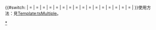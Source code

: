{{#switch: {{{select}}}
| {{{opt1}}} ={{tsSingle
              | type={{{type}}}
              | link={{{link}}}
              | varselect={{{varselect}}}
              | cn={{{cn1|}}}| hk={{{hk1|}}}| tw={{{tw1|}}}| sg={{{sg1|}}}
              }}
| {{{opt2}}} ={{tsSingle
              | type={{{type}}}
              | link={{{link}}}
              | varselect={{{varselect}}}
              | cn={{{cn2|}}}| hk={{{hk2|}}}| tw={{{tw2|}}}| sg={{{sg2|}}}
              }}
| {{{opt3}}} ={{tsSingle
              | type={{{type}}}
              | link={{{link}}}
              | varselect={{{varselect}}}
              | cn={{{cn3|}}}| hk={{{hk3|}}}| tw={{{tw3|}}}| sg={{{sg3|}}}
              }}
| {{{opt4}}} ={{tsSingle
              | type={{{type}}}
              | link={{{link}}}
              | varselect={{{varselect}}}
              | cn={{{cn4|}}}| hk={{{hk4|}}}| tw={{{tw4|}}}| sg={{{sg4|}}}
              }}
| {{{opt5}}} ={{tsSingle
              | type={{{type}}}
              | link={{{link}}}
              | varselect={{{varselect}}}
              | cn={{{cn5|}}}| hk={{{hk5|}}}| tw={{{tw5|}}}| sg={{{sg5|}}}
              }}
| {{{opt6}}} ={{tsSingle
              | type={{{type}}}
              | link={{{link}}}
              | varselect={{{varselect}}}
              | cn={{{cn6|}}}| hk={{{hk6|}}}| tw={{{tw6|}}}| sg={{{sg6|}}}
              }}
| {{{opt7}}} ={{tsSingle
              | type={{{type}}}
              | link={{{link}}}
              | varselect={{{varselect}}}
              | cn={{{cn7|}}}| hk={{{hk7|}}}| tw={{{tw7|}}}| sg={{{sg7|}}}
              }}
| {{{opt8}}} ={{tsSingle
              | type={{{type}}}
              | link={{{link}}}
              | varselect={{{varselect}}}
              | cn={{{cn8|}}}| hk={{{hk8|}}}| tw={{{tw8|}}}| sg={{{sg8|}}}
              }}
| {{{opt9}}} ={{tsSingle
              | type={{{type}}}
              | link={{{link}}}
              | varselect={{{varselect}}}
              | cn={{{cn9|}}}| hk={{{hk9|}}}| tw={{{tw9|}}}| sg={{{sg9|}}}
              }}
| {{{opt10}}} ={{tsSingle
              | type={{{type}}}
              | link={{{link}}}
              | varselect={{{varselect}}}
              | cn={{{cn10|}}}| hk={{{hk10|}}}| tw={{{tw10|}}}| sg={{{sg10|}}}
              }}
| {{{opt11}}} ={{tsSingle
              | type={{{type}}}
              | link={{{link}}}
              | varselect={{{varselect}}}
              | cn={{{cn11|}}}| hk={{{hk11|}}}| tw={{{tw11|}}}| sg={{{sg11|}}}
              }}
| {{{opt12}}} ={{tsSingle
              | type={{{type}}}
              | link={{{link}}}
              | varselect={{{varselect}}}
              | cn={{{cn12|}}}| hk={{{hk12|}}}| tw={{{tw12|}}}| sg={{{sg12|}}}
              }}
| {{{opt13}}} ={{tsSingle
              | type={{{type}}}
              | link={{{link}}}
              | varselect={{{varselect}}}
              | cn={{{cn13|}}}| hk={{{hk13|}}}| tw={{{tw13|}}}| sg={{{sg13|}}}
              }}
| {{{opt14}}} ={{tsSingle
              | type={{{type}}}
              | link={{{link}}}
              | varselect={{{varselect}}}
              | cn={{{cn14|}}}| hk={{{hk14|}}}| tw={{{tw14|}}}| sg={{{sg14|}}}
              }}
| {{{opt15}}} ={{tsSingle
              | type={{{type}}}
              | link={{{link}}}
              | varselect={{{varselect}}}
              | cn={{{cn15|}}}| hk={{{hk15|}}}| tw={{{tw15|}}}| sg={{{sg15|}}}
              }}
| {{{opt16}}} ={{tsSingle
              | type={{{type}}}
              | link={{{link}}}
              | varselect={{{varselect}}}
              | cn={{{cn16|}}}| hk={{{hk16|}}}| tw={{{tw16|}}}| sg={{{sg16|}}}
              }}
|             {{tsSingle
              | type={{{type}}}
              | link={{{link}}}
              | varselect={{{varselect}}}
              | cn={{{cndefault|}}}| hk={{{hkdefault|}}}| tw={{{twdefault|}}}| sg={{{sgdefault|}}}
              }}
}}<noinclude>使用方法：見[[Template:tsMultiple]]。

[[Category:嵌入式繁簡轉換模板|*]]</noinclude>
